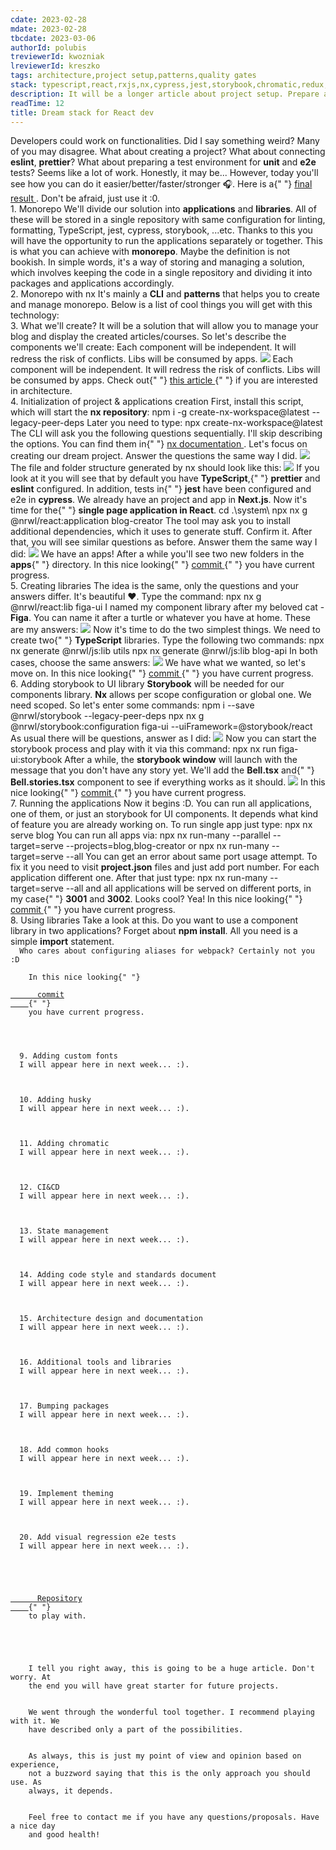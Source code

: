 ```yaml
---
cdate: 2023-02-28
mdate: 2023-02-28
tbcdate: 2023-03-06
authorId: polubis
treviewerId: kwozniak
lreviewerId: kreszko
tags: architecture,project setup,patterns,quality gates
stack: typescript,react,rxjs,nx,cypress,jest,storybook,chromatic,redux,styled-components,next
description: It will be a longer article about project setup. Prepare a huge mug of coffee before you start reading.
readTime: 12
title: Dream stack for React dev
---
```


<Prelude>
  <M>Developers could work on functionalities. Did I say something weird?</M>
  <M>
    Many of you may disagree. What about creating a project? What about
    connecting <B>eslint</B>, <B>prettier</B>? What about preparing a test
    environment for <B>unit</B> and <B>e2e</B> tests? Seems like a lot of work.
    Honestly, it may be...
  </M>
  <M>
    However, today you'll see how you can do it easier/better/faster/stronger
    🎧.
  </M>
  <Hint hasBg>
    Here is a{" "}
    <A outside href="https://github.com/polubis/Dream-stack-for-React-dev/">
      final result
    </A>
    . Don't be afraid, just use it :0.
  </Hint>
</Prelude>

<Section>
  <XL>1. Monorepo</XL>
  <M>
    We'll divide our solution into <B>applications</B> and <B>libraries</B>. All
    of these will be stored in a single repository with same configuration for
    linting, formatting, TypeScript, jest, cypress, storybook, ...etc.
  </M>
  <M>
    Thanks to this you will have the opportunity to run the applications
    separately or together. This is what you can achieve with <B>monorepo</B>.
    Maybe the definition is not bookish. In simple words, it's a way of storing
    and managing a solution, which involves keeping the code in a single
    repository and dividing it into packages and applications accordingly.
  </M>
</Section>

<Section>
  <XL>2. Monorepo with nx</XL>
  <M>
    It's mainly a <B>CLI</B> and <B>patterns</B> that helps you to create and
    manage monorepo. Below is a list of cool things you will get with this
    technology:
  </M>
  <List items="apps and libs generation via CLI,organized structure,option to configure stuff like storybook via one command,dependency preview via graph,same configs for everything,configuration of the TypeScript,option to choose way of styling your components,routing configuration,bundler configuration, unit and e2e tests configuration,many more..." />
</Section>

<Section>
  <XL>3. What we'll create?</XL>
  <M>
    It will be a solution that will allow you to manage your blog and display
    the created articles/courses. So let's describe the components we'll create:
  </M>
  <List items="application for presenting the blog content and homepage,a blog management application,library for communicating with the API,utils library,a library with components" />
  <M>
    Each component will be independent. It will redress the risk of conflicts.
    Libs will be consumed by apps.
  </M>
  <Img
    border
    src="/assets/dream-stack-for-react-dev/graph.png"
    description="Building blocks"
  />
  <M>
    Each component will be independent. It will redress the risk of conflicts.
    Libs will be consumed by apps.
  </M>
  <Hint hasBg>
    Check out{" "}
    <A
      outside
      href="/articles/architecture/modular-architecture-for-medium-frontend-apps/"
    >
      this article
    </A>{" "}
    if you are interested in architecture.
  </Hint>
</Section>

<Section>
  <XL>4. Initialization of project & applications creation</XL>
  <M>
    First, install this script, which will start the <B>nx repository</B>:
  </M>
  <Hint hasBg>npm i -g create-nx-workspace@latest --legacy-peer-deps</Hint>
  <M>Later you need to type: </M>
  <Hint hasBg>npx create-nx-workspace@latest</Hint>
  <M>
    The CLI will ask you the following questions sequentially. I'll skip
    describing the options. You can find them in{" "}
    <A outside href="https://nx.dev/getting-started/intro/">
      nx documentation
    </A>
    . Let's focus on creating our dream project.
  </M>
  <M>Answer the questions the same way I did.</M>
  <Img
    border
    src="/assets/dream-stack-for-react-dev/questions.jpg"
    description="Questions and answers"
  />
  <M>The file and folder structure generated by nx should look like this:</M>
  <Img
    border
    src="/assets/dream-stack-for-react-dev/folders-and-files.jpg"
    description="Generated content for blog application"
  />
  <M>
    If you look at it you will see that by default you have <B>TypeScript</B>,{" "}
    <B>prettier</B> and <B>eslint</B> configured. In addition, tests in{" "}
    <B>jest</B> have been configured and e2e in <B>cypress</B>.
  </M>
  <M>
    We already have an project and app in <B>Next.js</B>. Now it's time for the{" "}
    <B>single page application in React</B>.
  </M>
  <Hint hasBg>cd .\system\</Hint>
  <Hint hasBg>npx nx g @nrwl/react:application blog-creator</Hint>
  <M>
    The tool may ask you to install additional dependencies, which it uses to
    generate stuff. Confirm it. After that, you will see similar questions as
    before. Answer them the same way I did:
  </M>
  <Img
    border
    src="/assets/dream-stack-for-react-dev/react-questions.jpg"
    description="React app done"
  />
  <M>
    We have an apps! After a while you'll see two new folders in the <B>apps</B>{" "}
    directory.
  </M>
  <Hint hasBg>
    In this nice looking{" "}
    <A
      outside
      href="https://github.com/polubis/Dream-stack-for-React-dev/commit/25d239e6698c6d862afbff6fa481e784ca1b1a5e/"
    >
      commit
    </A>{" "}
    you have current progress.
  </Hint>
</Section>

<Section>
  <XL>5. Creating libraries</XL>
  <M>
    The idea is the same, only the questions and your answers differ. It's
    beautiful ❤️. Type the command:
  </M>
  <Hint hasBg>npx nx g @nrwl/react:lib figa-ui</Hint>
  <M>
    I named my component library after my beloved cat - <B>Figa</B>. You can
    name it after a turtle or whatever you have at home. These are my answers:
  </M>
  <Img
    border
    src="/assets/dream-stack-for-react-dev/ui-lib-setup.jpg"
    description="You have figa-ui installed :D"
  />
  <M>
    Now it's time to do the two simplest things. We need to create two{" "}
    <B>TypeScript</B> libraries. Type the following two commands:
  </M>
  <Hint hasBg>npx nx generate @nrwl/js:lib utils</Hint>
  <Hint hasBg>npx nx generate @nrwl/js:lib blog-api</Hint>
  <M>In both cases, choose the same answers:</M>
  <Img
    border
    src="/assets/dream-stack-for-react-dev/pure-ts-lib-answers.jpg"
    description="TypeScript libs are cool"
  />
  <M>We have what we wanted, so let's move on.</M>
  <Hint hasBg>
    In this nice looking{" "}
    <A
      outside
      href="https://github.com/polubis/Dream-stack-for-React-dev/commit/5021144480bb788155a6cee17699a62ec5b5a74d/"
    >
      commit
    </A>{" "}
    you have current progress.
  </Hint>
</Section>

<Section>
  <XL>6. Adding storybook to UI library</XL>
  <M>
    <B>Storybook</B> will be needed for our components library. <B>Nx</B> allows
    per scope configuration or global one. We need scoped. So let's enter some
    commands:
  </M>
  <Hint hasBg>npm i --save @nrwl/storybook --legacy-peer-deps</Hint>
  <Hint hasBg>
    npx nx g @nrwl/storybook:configuration figa-ui
    --uiFramework=@storybook/react
  </Hint>
  <M>As usual there will be questions, answer as I did:</M>
  <Img
    border
    src="/assets/dream-stack-for-react-dev/storybook-answers.jpg"
    description="Storybook ready!"
  />
  <M>
    Now you can start the storybook process and play with it via this command:
  </M>
  <Hint hasBg>npx nx run figa-ui:storybook</Hint>
  <M>
    After a while, the <B>storybook window</B> will launch with the message that
    you don't have any story yet. We'll add the <B>Bell.tsx</B> and{" "}
    <B>Bell.stories.tsx</B> component to see if everything works as it should.
  </M>
  <Img
    src="/assets/dream-stack-for-react-dev/storybook-works.jpg"
    description="It works!"
  />
  <Hint hasBg>
    In this nice looking{" "}
    <A
      outside
      href="https://github.com/polubis/Dream-stack-for-React-dev/commit/2bcf4873c2592b032015a24f3485c314230b6118/"
    >
      commit
    </A>{" "}
    you have current progress.
  </Hint>
</Section>

<Section>
  <XL>7. Running the applications</XL>
  <M>
    Now it begins :D. You can run all applications, one of them, or just an
    storybook for UI components. It depends what kind of feature you are already
    working on. To run single app just type:
  </M>
  <Hint hasBg>npx nx serve blog</Hint>
  <M>You can run all apps via: </M>
  <Hint hasBg>
    npx nx run-many --parallel --target=serve --projects=blog,blog-creator
  </Hint>
  <M>or</M>
  <Hint hasBg>npx nx run-many --target=serve --all</Hint>
  <M>
    You can get an error about same port usage attempt. To fix it you need to
    visit <B>project.json</B> files and just add port number. For each
    application different one. After that just type:
  </M>
  <Hint hasBg>npx nx run-many --target=serve --all</Hint>
  <M>
    and all applications will be served on different ports, in my case{" "}
    <B>3001</B> and <B>3002</B>. Looks cool? Yea!
  </M>
  <Hint hasBg>
    In this nice looking{" "}
    <A
      outside
      href="https://github.com/polubis/Dream-stack-for-React-dev/commit/3cd43866db3fe6c780dabb322bba7ba9ff5ac856/"
    >
      commit
    </A>{" "}
    you have current progress.
  </Hint>
</Section>

<Section>
  <XL>8. Using libraries</XL>
  <M>
    Take a look at this. Do you want to use a component library in two
    applications? Forget about <B>npm install</B>. All you need is a simple
    <B>import</B> statement.
  </M>
  <Code
    src="/snippets/dream-stack-for-react-dev/how-to-import.tsx"
    description="The power of monorepo and nx"
  />
  <M>Who cares about configuring aliases for webpack? Certainly not you :D</M>
  <Hint hasBg>
    In this nice looking{" "}
    <A
      outside
      href="https://github.com/polubis/Dream-stack-for-React-dev/commit/eb157141da07fc66219ef3bbfa76f5784f7062df/"
    >
      commit
    </A>{" "}
    you have current progress.
  </Hint>
</Section>

<Section>
  <XL>9. Adding custom fonts</XL>
  <M>I will appear here in next week... :).</M>
</Section>

<Section>
  <XL>10. Adding husky</XL>
  <M>I will appear here in next week... :).</M>
</Section>

<Section>
  <XL>11. Adding chromatic</XL>
  <M>I will appear here in next week... :).</M>
</Section>

<Section>
  <XL>12. CI&CD</XL>
  <M>I will appear here in next week... :).</M>
</Section>

<Section>
  <XL>13. State management</XL>
  <M>I will appear here in next week... :).</M>
</Section>

<Section>
  <XL>14. Adding code style and standards document</XL>
  <M>I will appear here in next week... :).</M>
</Section>

<Section>
  <XL>15. Architecture design and documentation</XL>
  <M>I will appear here in next week... :).</M>
</Section>

<Section>
  <XL>16. Additional tools and libraries</XL>
  <M>I will appear here in next week... :).</M>
</Section>

<Section>
  <XL>17. Bumping packages</XL>
  <M>I will appear here in next week... :).</M>
</Section>

<Section>
  <XL>18. Add common hooks</XL>
  <M>I will appear here in next week... :).</M>
</Section>

<Section>
  <XL>19. Implement theming</XL>
  <M>I will appear here in next week... :).</M>
</Section>

<Section>
  <XL>20. Add visual regression e2e tests</XL>
  <M>I will appear here in next week... :).</M>
</Section>

<Example>
  <M>
    <A href="https://github.com/polubis/Dream-stack-for-React-dev/" outside>
      Repository
    </A>{" "}
    to play with.
  </M>
</Example>

<Summary>
  <M>
    I tell you right away, this is going to be a huge article. Don't worry. At
    the end you will have great starter for future projects.
  </M>
  <M>
    We went through the wonderful tool together. I recommend playing with it. We
    have described only a part of the possibilities.
  </M>
  <M>
    As always, this is just my point of view and opinion based on experience,
    not a buzzword saying that this is the only approach you should use. As
    always, it depends.
  </M>
  <M>
    Feel free to contact me if you have any questions/proposals. Have a nice day
    and good health!
  </M>
</Summary>
